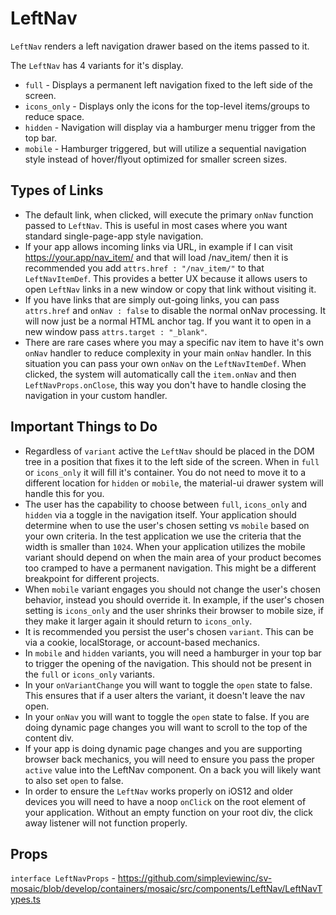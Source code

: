 
<Meta of={stories} />

# LeftNav

`LeftNav` renders a left navigation drawer based on the items passed to it.

The `LeftNav` has 4 variants for it's display.

* `full` - Displays a permanent left navigation fixed to the left side of the screen.
* `icons_only` - Displays only the icons for the top-level items/groups to reduce space.
* `hidden` - Navigation will display via a hamburger menu trigger from the top bar.
* `mobile` - Hamburger triggered, but will utilize a sequential navigation style instead of hover/flyout optimized for smaller screen sizes.

## Types of Links

* The default link, when clicked, will execute the primary `onNav` function passed to `LeftNav`. This is useful in most cases where you want standard single-page-app style navigation.
* If your app allows incoming links via URL, in example if I can visit https://your.app/nav_item/ and that will load /nav_item/ then it is recommended you add `attrs.href : "/nav_item/"` to that `LeftNavItemDef`. This provides a better UX because it allows users to open `LeftNav` links in a new window or copy that link without visiting it.
* If you have links that are simply out-going links, you can pass `attrs.href` and `onNav : false` to disable the normal onNav processing. It will now just be a normal HTML anchor tag. If you want it to open in a new window pass `attrs.target : "_blank"`.
* There are rare cases where you may a specific nav item to have it's own `onNav` handler to reduce complexity in your main `onNav` handler. In this situation you can pass your own `onNav` on the `LeftNavItemDef`. When clicked, the system will automatically call the `item.onNav` and then `LeftNavProps.onClose`, this way you don't have to handle closing the navigation in your custom handler.

## Important Things to Do

* Regardless of `variant` active the `LeftNav` should be placed in the DOM tree in a position that fixes it to the left side of the screen. When in `full` or `icons_only` it will fill it's container. You do not need to move it to a different location for `hidden` or `mobile`, the material-ui drawer system will handle this for you.
* The user has the capability to choose between `full`, `icons_only` and `hidden` via a toggle in the navigation itself. Your application should determine when to use the user's chosen setting vs `mobile` based on your own criteria. In the test application we use the criteria that the width is smaller than `1024`. When your application utilizes the mobile variant should depend on when the main area of your product becomes too cramped to have a permanent navigation. This might be a different breakpoint for different projects.
* When `mobile` variant engages you should not change the user's chosen behavior, instead you should override it. In example, if the user's chosen setting is `icons_only` and the user shrinks their browser to mobile size, if they make it larger again it should return to `icons_only`.
* It is recommended you persist the user's chosen `variant`. This can be via a cookie, localStorage, or account-based mechanics.
* In `mobile` and `hidden` variants, you will need a hamburger in your top bar to trigger the opening of the navigation. This should not be present in the `full` or `icons_only` variants.
* In your `onVariantChange` you will want to toggle the `open` state to false. This ensures that if a user alters the variant, it doesn't leave the nav open.
* In your `onNav` you will want to toggle the `open` state to false. If you are doing dynamic page changes you will want to scroll to the top of the content div.
* If your app is doing dynamic page changes and you are supporting browser back mechanics, you will need to ensure you pass the proper `active` value into the LeftNav component. On a back you will likely want to also set `open` to false.
* In order to ensure the `LeftNav` works properly on iOS12 and older devices you will need to have a noop `onClick` on the root element of your application. Without an empty function on your root div, the click away listener will not function properly.

## Props

`interface LeftNavProps` - https://github.com/simpleviewinc/sv-mosaic/blob/develop/containers/mosaic/src/components/LeftNav/LeftNavTypes.ts

